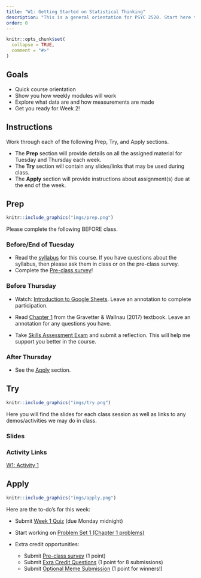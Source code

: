 ```yaml
---
title: "W1: Getting Started on Statistical Thinking"
description: "This is a general orientation for PSYC 2520. Start here to learn more about how this course will work and get some intutions going about data and measurement"
order: 0 
---
```


```r
knitr::opts_chunk$set(
  collapse = TRUE,
  comment = "#>"
)
```


## Goals

- Quick course orientation
- Show you how weekly modules will work
- Explore what data are and how measurements are made
- Get you ready for Week 2!

## Instructions 

Work through each of the following Prep, Try, and Apply sections. 

- The **Prep** section will provide details on all the assigned material for Tuesday and Thursday each week.
- The **Try** section will contain any slides/links that may be used during class. 
- The **Apply** section will provide instructions about assignment(s) due at the end of the week.

## Prep 

:::::{.card .border .border-2 .border-info}
:::: {.grid .g-0}
::: {.g-col-3}
:::: {.card-body}

```r
knitr::include_graphics("imgs/prep.png")
```

::::
:::

::: {.g-col-9}
:::: {.card-body}

Please complete the following BEFORE class.

### Before/End of Tuesday

- Read the [syllabus](../course_docs/syllabus.html) for this course. If you have questions about the syllabus, then please ask them in class or on the pre-class survey.
- Complete the <span style="color:#508AB0"><a href="https://bowdoin.instructure.com/courses/6949/assignments/73288?module_item_id=430220" target="_blank">Pre-class survey</a></span>!

### Before Thursday

- Watch: <span style="color:#508AB0"><a href="https://bowdoin.instructure.com/courses/6949/modules/items/434883" target="_blank">Introduction to Google Sheets</a></span>. Leave an annotation to complete participation. 

- Read  <span style="color:#508AB0"><a href="https://bowdoin.instructure.com/courses/6949/modules/items/434887" target="_blank">Chapter 1</a></span> from the Gravetter & Wallnau (2017) textbook. Leave an annotation for any questions you have.

- Take <span style="color:#508AB0"><a href="https://bowdoin.instructure.com/courses/6949/modules/items/434886" target="_blank">Skills Assessment Exam</a></span> and submit a reflection. This will help me support you better in the course.

### After Thursday

- See the [Apply](#apply) section.

::::
:::
::::
:::::



## Try {.mt-5}

:::::{.card .border .border-2 .border-info}
:::: {.grid .g-0}
::: {.g-col-3}
:::: {.card-body}

```r
knitr::include_graphics("imgs/try.png")
```

::::
:::

::: {.g-col-9}
:::: {.card-body}

Here you will find the slides for each class session as well as links to any demos/activities we may do in class.


### Slides

<!-- <a class="btn btn-outline-info" href="../../slides/W1_getting_started.pdf" role="button" target="_blank">W1: Slides 1</a> -->

<!-- <a class="btn btn-outline-info" href="../../slides/W1_statistical_thinking.pdf" role="button" target="_blank">W1: Slides 2</a> -->

### Activity Links

<a class="btn btn-outline-info" href="https://bowdoin.instructure.com/courses/6949/assignments/74023" role="button" target="_blank">W1: Activity 1</a>



::::
:::


::::
:::::

## Apply {.mt-5}

:::::{.card .border .border-2 .border-info}
:::: {.grid .g-0}
::: {.g-col-3}
:::: {.card-body}

```r
knitr::include_graphics("imgs/apply.png")
```

::::
:::

::: {.g-col-9}
:::: {.card-body}

Here are the to-do's for this week:

- Submit <span style="color:#508AB0"><a href="https://bowdoin.instructure.com/courses/6949/quizzes/10205?module_item_id=430221" target="_blank">Week 1 Quiz</a></span> (due Monday midnight)
- Start working on <span style="color:#508AB0"><a href="https://bowdoin.instructure.com/courses/6949/assignments/73289?module_item_id=430224" target="_blank">Problem Set 1 (Chapter 1 problems)</a></span> 

- Extra credit opportunities:
  - Submit <span style="color:#508AB0"><a href="https://bowdoin.instructure.com/courses/6949/assignments/73288?module_item_id=430220" target="_blank">Pre-class survey</a></span> (1 point)
  - Submit <span style="color:#508AB0"><a href="https://bowdoin.instructure.com/courses/6949/modules/items/431358" target="_blank">Exra Credit Questions</a></span> (1 point for 8 submissions)
  - Submit <span style="color:#508AB0"><a href="https://bowdoin.instructure.com/courses/6949/modules/items/434591" target="_blank">Optional Meme Submission</a></span> (1 point for winners!)



::::
:::


::::
:::::